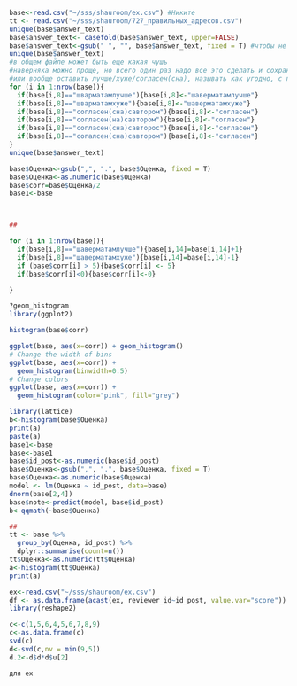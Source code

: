 
```r
base<-read.csv("~/sss/shauroom/ex.csv") #Никите
tt <- read.csv("~/sss/shauroom/727_правильных_адресов.csv")
unique(base$answer_text)
base$answer_text<- casefold(base$answer_text, upper=FALSE)
base$answer_text<-gsub(" ", "", base$answer_text, fixed = T) #чтобы не морочиться с пробелами
unique(base$answer_text)
#в общем файле может быть еще какая чушь
#наверняка можно проще, но всего один раз надо все это сделать и сохранить
#или вообще оставить лучше/хуже/согласен(сна), называть как угодно, с пробелами и большими буквами
for (i in 1:nrow(base)){
  if(base[i,8]=="шварматамлучше"){base[i,8]<-"шаверматамлучше"}
  if(base[i,8]=="шварматамхуже"){base[i,8]<-"шаверматамхуже"}
  if(base[i,8]=="согласен(сна)савтором"){base[i,8]<-"согласен"}
  if(base[i,8]=="согласен(на)савтором"){base[i,8]<-"согласен"}
  if(base[i,8]=="согласен(сна)савторос"){base[i,8]<-"согласен"}
  if(base[i,8]=="согалсен(сна)савтором"){base[i,8]<-"согласен"}
}
unique(base$answer_text)

```


```r
base$Оценка<-gsub(",", ".", base$Оценка, fixed = T)
base$Оценка<-as.numeric(base$Оценка)
base$corr=base$Оценка/2
base1<-base



##

for (i in 1:nrow(base)){
  if(base[i,8]=="шаверматамлучше"){base[i,14]=base[i,14]+1}
  if(base[i,8]=="шаверматамхуже"){base[i,14]=base[i,14]-1}
  if (base$corr[i] > 5){base$corr[i] <- 5}
  if(base$corr[i]<0){base$corr[i]<-0}

}

?geom_histogram
library(ggplot2)

histogram(base$corr)

ggplot(base, aes(x=corr)) + geom_histogram()
# Change the width of bins
ggplot(base, aes(x=corr)) + 
  geom_histogram(binwidth=0.5)
# Change colors
ggplot(base, aes(x=corr)) + 
  geom_histogram(color="pink", fill="grey")

```


```r
library(lattice)
b<-histogram(base$Оценка)
print(a)
paste(a)
base1<-base
base<-base1
base$id_post<-as.numeric(base$id_post)
base$Оценка<-gsub(",", ".", base$Оценка, fixed = T)
base$Оценка<-as.numeric(base$Оценка)
model <- lm(Оценка ~ id_post, data=base)
dnorm(base[2,4])
base$note<-predict(model, base$id_post)
b<-qqmath(~base$Оценка)

##
tt <- base %>%
  group_by(Оценка, id_post) %>%
  dplyr::summarise(count=n())
tt$Оценка<-as.numeric(tt$Оценка)
a<-histogram(tt$Оценка)
print(a)
```

```r
ex<-read.csv("~/sss/shauroom/ex.csv")
df <- as.data.frame(acast(ex, reviewer_id~id_post, value.var="score"))
library(reshape2)

c<-c(1,5,6,4,5,6,7,8,9)
c<-as.data.frame(c)
svd(c)
d<-svd(c,nv = min(9,5))
d.2<-d$d*d$u[2]

```

```r
для ex

```

